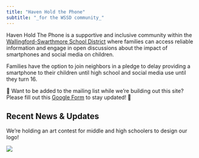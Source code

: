 ```yaml
---
title: "Haven Hold the Phone"
subtitle: "_for the WSSD community_"
---
```


Haven Hold The Phone is a supportive and inclusive community within the [Wallingford-Swarthmore School District](https://wssd.org/) where families can access reliable information and engage in open discussions about the impact of smartphones and social media on children. 

Families have the option to join neighbors in a pledge to delay providing a smartphone to their children until high school and social media use until they turn 16.

📣 Want to be added to the mailing list while we're building out this site? Please fill out this [Google Form](https://docs.google.com/forms/d/16ekQFgzelk4_gcQJj6JwBiX60Y5f7QFKwfqLNNplaeY/viewform?edit_requested=true&fbclid=IwZXh0bgNhZW0CMTEAAR1ql_O4y_mMcb70t5-N8nKda4iKg472XgQ7Wr2_RM7-Q6ZN0ajI1R0SY28_aem_AfhidcwgeohTlBkdvD05L_QG3ZHxZRbk5fNbwMruGRNoC62YywZ6iuz0T06yLgGKqBm23BW54BLy7r6uqudOlJCa) to stay updated! 📣

## Recent News & Updates

We're holding an art contest for middle and high schoolers to design our logo! 

![](media/havenholdthephone_artcontest.png)